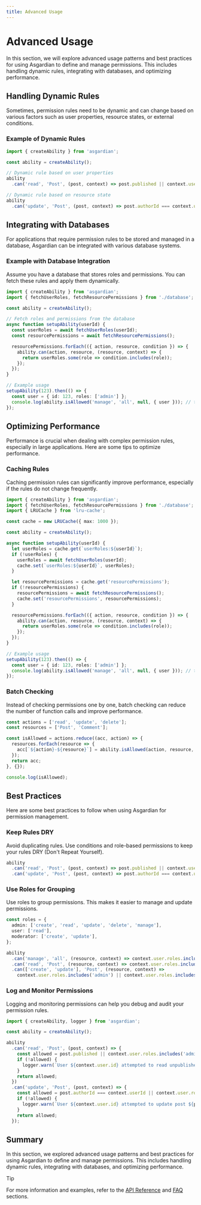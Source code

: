 ```yaml
---
title: Advanced Usage
---
```


# Advanced Usage

In this section, we will explore advanced usage patterns and best practices for using Asgardian to define and manage permissions. This includes handling dynamic rules, integrating with databases, and optimizing performance.

## Handling Dynamic Rules

Sometimes, permission rules need to be dynamic and can change based on various factors such as user properties, resource states, or external conditions.

### Example of Dynamic Rules

```ts
import { createAbility } from 'asgardian';

const ability = createAbility();

// Dynamic rule based on user properties
ability
  .can('read', 'Post', (post, context) => post.published || context.user.roles.includes('admin'));

// Dynamic rule based on resource state
ability
  .can('update', 'Post', (post, context) => post.authorId === context.userId || context.user.roles.includes('moderator'));
```

## Integrating with Databases

For applications that require permission rules to be stored and managed in a database, Asgardian can be integrated with various database systems.

### Example with Database Integration

Assume you have a database that stores roles and permissions. You can fetch these rules and apply them dynamically.

```ts
import { createAbility } from 'asgardian';
import { fetchUserRoles, fetchResourcePermissions } from './database';

const ability = createAbility();

// Fetch roles and permissions from the database
async function setupAbility(userId) {
  const userRoles = await fetchUserRoles(userId);
  const resourcePermissions = await fetchResourcePermissions();

  resourcePermissions.forEach(({ action, resource, condition }) => {
    ability.can(action, resource, (resource, context) => {
      return userRoles.some(role => condition.includes(role));
    });
  });
}

// Example usage
setupAbility(123).then(() => {
  const user = { id: 123, roles: ['admin'] };
  console.log(ability.isAllowed('manage', 'all', null, { user })); // true
});
```

## Optimizing Performance

Performance is crucial when dealing with complex permission rules, especially in large applications. Here are some tips to optimize performance.

### Caching Rules

Caching permission rules can significantly improve performance, especially if the rules do not change frequently.

```ts
import { createAbility } from 'asgardian';
import { fetchUserRoles, fetchResourcePermissions } from './database';
import { LRUCache } from 'lru-cache';

const cache = new LRUCache({ max: 1000 });

const ability = createAbility();

async function setupAbility(userId) {
  let userRoles = cache.get(`userRoles:${userId}`);
  if (!userRoles) {
    userRoles = await fetchUserRoles(userId);
    cache.set(`userRoles:${userId}`, userRoles);
  }

  let resourcePermissions = cache.get('resourcePermissions');
  if (!resourcePermissions) {
    resourcePermissions = await fetchResourcePermissions();
    cache.set('resourcePermissions', resourcePermissions);
  }

  resourcePermissions.forEach(({ action, resource, condition }) => {
    ability.can(action, resource, (resource, context) => {
      return userRoles.some(role => condition.includes(role));
    });
  });
}

// Example usage
setupAbility(123).then(() => {
  const user = { id: 123, roles: ['admin'] };
  console.log(ability.isAllowed('manage', 'all', null, { user })); // true
});
```

### Batch Checking

Instead of checking permissions one by one, batch checking can reduce the number of function calls and improve performance.

```ts
const actions = ['read', 'update', 'delete'];
const resources = ['Post', 'Comment'];

const isAllowed = actions.reduce((acc, action) => {
  resources.forEach(resource => {
    acc[`${action}-${resource}`] = ability.isAllowed(action, resource, null, { user });
  });
  return acc;
}, {});

console.log(isAllowed);
```

## Best Practices

Here are some best practices to follow when using Asgardian for permission management.

### Keep Rules DRY

Avoid duplicating rules. Use conditions and role-based permissions to keep your rules DRY (Don't Repeat Yourself).

```ts
ability
  .can('read', 'Post', (post, context) => post.published || context.user.roles.includes('admin'))
  .can('update', 'Post', (post, context) => post.authorId === context.userId || context.user.roles.includes('moderator'));
```

### Use Roles for Grouping

Use roles to group permissions. This makes it easier to manage and update permissions.

```ts
const roles = {
  admin: ['create', 'read', 'update', 'delete', 'manage'],
  user: ['read'],
  moderator: ['create', 'update'],
};

ability
  .can('manage', 'all', (resource, context) => context.user.roles.includes('admin'))
  .can('read', 'Post', (resource, context) => context.user.roles.includes('user'))
  .can(['create', 'update'], 'Post', (resource, context) => 
    context.user.roles.includes('admin') || context.user.roles.includes('moderator'));
```

### Log and Monitor Permissions

Logging and monitoring permissions can help you debug and audit your permission rules.

```ts
import { createAbility, logger } from 'asgardian';

const ability = createAbility();

ability
  .can('read', 'Post', (post, context) => {
    const allowed = post.published || context.user.roles.includes('admin');
    if (!allowed) {
      logger.warn(`User ${context.user.id} attempted to read unpublished post ${post.id}`);
    }
    return allowed;
  })
  .can('update', 'Post', (post, context) => {
    const allowed = post.authorId === context.userId || context.user.roles.includes('moderator');
    if (!allowed) {
      logger.warn(`User ${context.user.id} attempted to update post ${post.id}`);
    }
    return allowed;
  });
```

## Summary

In this section, we explored advanced usage patterns and best practices for using Asgardian to define and manage permissions. This includes handling dynamic rules, integrating with databases, and optimizing performance.

> [!TIP]
>
> For more information and examples, refer to the [API Reference](/api-reference) and [FAQ](/faq) sections.